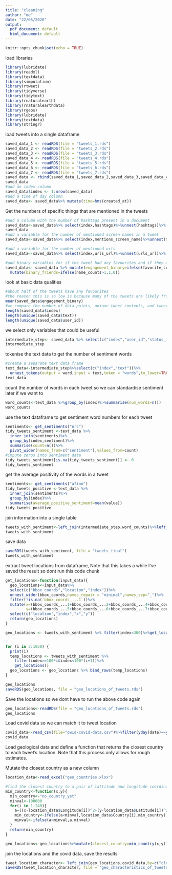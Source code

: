 ---
title: "cleaning"
author: "me"
date: "22/05/2020"
output:
  pdf_document: default
  html_document: default
---

```{r setup, include=FALSE}
knitr::opts_chunk$set(echo = TRUE)
```
load libraries
```{r}
library(lubridate)
library(readxl)
library(textdata)
library(simputation)
library(rtweet)
library(tidyverse)
library(tidytext)
library(rnaturalearth)
library(rnaturalearthdata)
library(rgeos)
library(lubridate)
library(textdata)
library(stringr)
```

load tweets into a single dataframe
```{r}
saved_data_1 <- readRDS(file = "tweets_1.rds")
saved_data_2 <- readRDS(file = "tweets_2.rds")
saved_data_3 <- readRDS(file = "tweets_3.rds")
saved_data_4 <- readRDS(file = "tweets_4.rds")
saved_data_5 <- readRDS(file = "tweets_5.rds")
saved_data_6 <- readRDS(file = "tweets_6.rds")
saved_data_7 <- readRDS(file = "tweets_7.rds")
saved_data <- rbind(saved_data_1,saved_data_2,saved_data_3,saved_data_4,saved_data_5,saved_data_6,saved_data_7)
saved_data
#add an index column
saved_data$index <- 1:nrow(saved_data)
#add a time of day column
saved_data<- saved_data%>% mutate(time=hms(created_at))
```



Get the numbers of specific things that are mentioned in the tweets
```{r}
#add a column with the number of hashtags present in a document
saved_data<-saved_data%>% select(index,hashtags)%>%unnest(hashtags)%>% filter(!is.na(hashtags))%>%group_by(index)%>%summarise(hashtag_count=n())%>% right_join(saved_data)%>%mutate(hashtag_count=ifelse(!is.na(hashtag_count),hashtag_count,0))
saved_data
#add a variable for the number of mentioned screen names in a tweet
saved_data<-saved_data%>% select(index,mentions_screen_name)%>%unnest(mentions_screen_name)%>% filter(!is.na(mentions_screen_name))%>%group_by(index)%>%summarise(name_counts=n())%>% right_join(saved_data)%>%mutate(name_counts=ifelse(!is.na(name_counts),name_counts,0))

#add a variable for the number of mentioned urls
saved_data<-saved_data%>% select(index,urls_url)%>%unnest(urls_url)%>% filter(!is.na(urls_url))%>%group_by(index)%>%summarise(url_count=n())%>% right_join(saved_data)%>%mutate(url_count=ifelse(!is.na(url_count),url_count,0))

#add binary variables for if the tweet had any favourites and if they mentioned more than 1 friend
saved_data<- saved_data %>% mutate(engagement_binary=ifelse(favorite_count>0,1,0))%>%
  mutate(binary_friends=ifelse(name_counts>1,1,0))
```

look at basic data qualities
```{r}
#about half of the tweets have any favourites
#the reason this is so low is because many of the tweets are likely from bots
mean(saved_data$engagement_binary)
#we compare the number of data points, unique tweet contents, and tweeters
length(saved_data$index)
length(unique(saved_data$text))
length(unique(saved_data$user_id))
```

we select only variables that could be useful
```{r}
intermediate_step<- saved_data %>% select(c("index","user_id","status_id","created_at","screen_name","text","source","display_text_width","is_quote","reply_to_screen_name","favorite_count","retweet_count","lang","quoted_name","quoted_followers_count","quoted_verified","place_type","country","country_code","bbox_coords","coords_coords","location","description","followers_count","friends_count","listed_count","statuses_count","favourites_count","account_created_at","verified","hashtag_count","engagement_binary","binary_friends","name_counts","url_count"))
intermediate_step
```

tokenise the text data to get the number of sentiment words
```{r}
#create a separate text data frame
text_data<-intermediate_step%>%select(c("index","text"))%>%
  unnest_tokens(output = word,input = text,token = "words",to_lower=TRUE)
text_data
```

count the number of words in each tweet so we can standardise sentiment later if we want to
```{r}
word_counts<-text_data %>%group_by(index)%>%summarise(num_words=n())
word_counts
```

use the text dataframe to get sentiment word numbers for each tweet
```{r}
sentiments<- get_sentiments("nrc")
tidy_tweets_sentiment <-text_data %>%
  inner_join(sentiments)%>%
  group_by(index,sentiment)%>%
  summarise(count=n())%>%
  pivot_wider(names_from=c("sentiment"),values_from=count)
#impute zeros into sentiment data
tidy_tweets_sentiment[is.na(tidy_tweets_sentiment)] <- 0
tidy_tweets_sentiment
```


get the average positivity of the words in a tweet
```{r}
sentiments<- get_sentiments("afinn")
tidy_tweets_positive <-text_data %>%
  inner_join(sentiments)%>%
  group_by(index)%>%
  summarise(average_positive_sentiment=mean(value))
tidy_tweets_positive
```

join information into a single table
```{r}
tweets_with_sentiment<-left_join(intermediate_step,word_counts)%>%left_join(tidy_tweets_sentiment)%>%left_join(tidy_tweets_positive)
tweets_with_sentiment
```

save data
```{r}
saveRDS(tweets_with_sentiment, file = "tweets_final")
tweets_with_sentiment
```



extract tweet locations from dataframe, Note that this takes a while
I've saved the result so dont run this code chunk
```{r, cache=TRUE,include = FALSE}
get_locations<-function(input_data){
  geo_locations<-input_data%>%
  select(c("bbox_coords","location","index"))%>%
  unnest_wider(bbox_coords,names_repair = "minimal",names_sep="_")%>%
  filter(!is.na(`bbox_coords_...1`))%>%
  mutate(x=(bbox_coords_...1+bbox_coords_...2+bbox_coords_...4+bbox_coords_...3)/4,
         y=(bbox_coords_...5+bbox_coords_...6+bbox_coords_...7+bbox_coords_...8)/4)%>%
  select(c("location","index","x","y"))
  return(geo_locations)
}

geo_locations <- tweets_with_sentiment %>% filter(index<300)%>%get_locations()


for (i in 3:1050) {
  print(i)
  temp_locations <- tweets_with_sentiment %>% 
    filter(index>=100*i&index<100*(i+1))%>%
    get_locations()
  geo_locations <- geo_locations %>% bind_rows(temp_locations)
}

geo_locations
saveRDS(geo_locations, file = "geo_locations_of_tweets.rds")
```

Save the locations so we dont have to run the above code again
```{r}
geo_locations<-readRDS(file = "geo_locations_of_tweets.rds")
geo_locations
```



Load covid data so we can match it to tweet location
```{r}
covid_data<-read_csv(file="owid-covid-data.csv")%>%filter(yday(date)==yday("2020-05-20"))%>% select(location,date,total_cases,new_cases,total_deaths,new_deaths,total_cases_per_million,new_cases_per_million,new_deaths_per_million,population,population_density,median_age)
covid_data
```

Load geological data and define a function that returns the closest country to each tweet's location. Note that this process only allows for rough estimates.

Mutate the closest country as a new column
```{r}
location_data<-read_excel("geo_countries.xlsx")

#find the closest country to a pair of lattitude and longitude coordinates
min_country<-function(x,y){
  min_country<-"no_country_yet"
  minval<-100000
  for(i in 1:240){
    a=((x-location_data$Longitude[i])^2+(y-location_data$Latitude[i])^2)
    min_country<-ifelse(a<minval,location_data$Country[i],min_country)
    minval<-ifelse(a<minval,a,minval)
  }
  return(min_country)
}

geo_locations<-geo_locations%>%mutate(closest_country=min_country(x,y))
```

join the locations and the covid data, save the results
```{r}
tweet_location_character<- left_join(geo_locations,covid_data,by=c("closest_country"="location"))
saveRDS(tweet_location_character, file = "geo_characteristics_of_tweets.rds")
```



